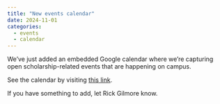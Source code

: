 ```yaml
---
title: "New events calendar"
date: 2024-11-01
categories:
  - events
  - calendar
---
```


We've just added an embedded Google calendar where we're capturing open scholarship-related events that are happening on campus.

See the calendar by visiting [this link](initiatives.qmd#calendar).

If you have something to add, let Rick Gilmore know.

